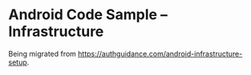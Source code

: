 # Android Code Sample – Infrastructure

Being migrated from https://authguidance.com/android-infrastructure-setup.
